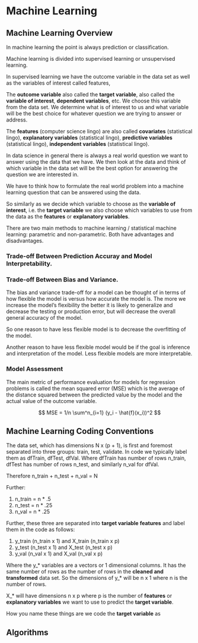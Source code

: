 # Machine Learning {#ml}


## Machine Learning Overview

In machine learning the point is always prediction or classification. 

Machine learning is divided into supervised learning or unsupervised learning. 

In supervised learning we have the outcome variable in the data set as well as the variables of interest called features, 

The __outcome variable__ also called the __target variable__, also called the __variable of interest__, __dependent variables__, etc. We choose this variable from the data set. We determine what is of interest to us and what variable will be the best choice for whatever question we are trying to answer or address. 

The __features__ (computer science lingo) are also called __covariates__ (statistical lingo), __explanatory variables__ (statistical lingo), __predictive variables__ (statistical lingo), __independent variables__ (statistical lingo).

In data science in general there is always a real world question we want to answer using the data that we have. We then look at the data and think of which variable in the data set will be the best option for answering the question we are interested in.

We have to think how to formulate the real world problem into a machine learning question that can be answered using the data.

So similarly as we decide which variable to choose as the __variable of interest__, i.e. the __target variable__ we also choose which variables to use from the data as the __features__ or __explanatory variables__.

There are two main methods to machine learning / statistical machine learning: parametric and non-parametric. Both have advantages and disadvantages.

### Trade-off Between Prediction Accuray and Model Interpretability.

### Trade-off Between Bias and Variance.

The bias and variance trade-off for a model can be thought of in terms of how flexible the model is versus how accurate the model is. The more we increase the model's flexibility the better it is likely to generalize and decrease the testing or production error, but will decrease the overall general accuracy of the model. 

So one reason to have less flexible model is to decrease the overfitting of the model. 

Another reason to have less flexible model would be if the goal is inference and interpretation of the model. Less flexible models are more interpretable.


### Model Assessment

The main metric of performance evaluation for models for regression problems is called the mean squared error (MSE) which is the average of the distance squared between the predicted value by the model and the actual value of the outcome variable. 


$$ MSE =  1/n \sum^n_{i=1} (y_i - \hat{f}(x_i))^2 $$



## Machine Learning Coding Conventions


The data set, which has dimensions N x (p + 1), is first and foremost separated into three groups: train, test, validate. In code we typically label them as dfTrain, dfTest, dfVal. Where dfTrain has number of rows n_train, dfTest has number of rows n_test, and similarly n_val for dfVal. 

Therefore n_train + n_test + n_val = N

Further:

1. n_train = n * .5
2. n_test  = n * .25
3. n_val   = n * .25

Further, these three are separated into __target variable__ __features__ and label them in the code as follows: 

1. y_train (n_train x 1) and X_train (n_train x p)
2. y_test (n_test x 1) and X_test (n_test x p)
3. y_val (n_val x 1) and X_val (n_val x p)



Where the y_* variables are a vectors or 1 dimensional columns. It has the same number of rows as the number of rows in the __cleaned and transformed__ data set. So the dimensions of y_* will be n x 1 where n
is the number of rows. 

X_* will have dimensions n x p where p is the number of __features__ or __explanatory variables__ we want to use to predict the __target variable__. 

How you name these things are we code the __target variable__ as



## Algorithms




